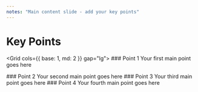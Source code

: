 ```yaml
---
notes: "Main content slide - add your key points"
---
```


# Key Points

<Grid cols={{ base: 1, md: 2 }} gap="lg">
  <Block variant="primary">
    ### Point 1
    Your first main point goes here
  </Block>
  
  <Block variant="secondary">
    ### Point 2
    Your second main point goes here
  </Block>
  
  <Block variant="accent">
    ### Point 3
    Your third main point goes here
  </Block>
  
  <Block variant="primary">
    ### Point 4
    Your fourth main point goes here
  </Block>
</Grid>
